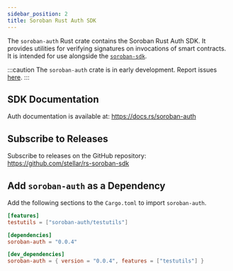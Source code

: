```yaml
---
sidebar_position: 2
title: Soroban Rust Auth SDK
---
```


The `soroban-auth` Rust crate contains the Soroban Rust Auth SDK. It provides
utilities for verifying signatures on invocations of smart contracts.  It is
intended for use alongside the [`soroban-sdk`].

[`soroban-sdk`]: rust

:::caution
The `soroban-auth` crate is in early development. Report issues
[here](https://github.com/stellar/rs-soroban-sdk/issues/new/choose).
:::

## SDK Documentation

Auth documentation is available at:
https://docs.rs/soroban-auth

## Subscribe to Releases

Subscribe to releases on the GitHub repository:
https://github.com/stellar/rs-soroban-sdk

## Add `soroban-auth` as a Dependency

Add the following sections to the `Cargo.toml` to import `soroban-auth`.

```toml
[features]
testutils = ["soroban-auth/testutils"]

[dependencies]
soroban-auth = "0.0.4"

[dev_dependencies]
soroban-auth = { version = "0.0.4", features = ["testutils"] }
```
